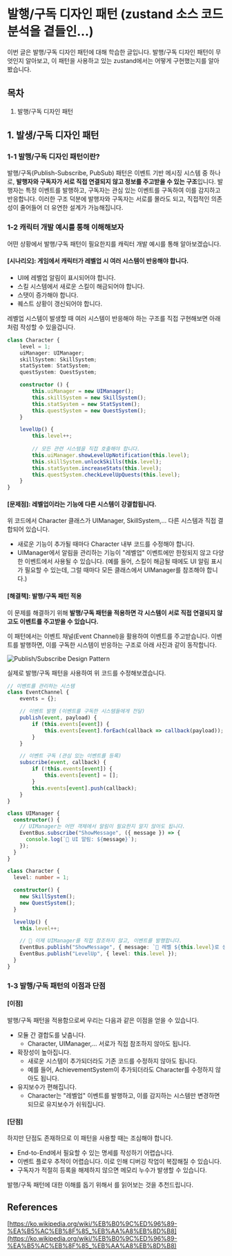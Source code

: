 
# 발행/구독 디자인 패턴 (zustand 소스 코드 분석을 곁들인...)

이번 글은 발행/구독 디자인 패턴에 대해 학습한 글입니다. 
발행/구독 디자인 패턴이 무엇인지 알아보고, 이 패턴을 사용하고 있는 zustand에서는 어떻게 구현했는지를 알아봤습니다.

## 목차
1. 발행/구독 디자인 패턴

## 1. 발생/구독 디자인 패턴
### 1-1 발행/구독 디자인 패턴이란?
발행/구독(Publish-Subscribe, PubSub) 패턴은 이벤트 기반 메시징 시스템 중 하나로, **발행자와 구독자가 서로 직접 연결되지 않고 정보를 주고받을 수 있는 구조**입니다.
발행자는 특정 이벤트를 발행하고, 구독자는 관심 있는 이벤트를 구독하여 이를 감지하고 반응합니다. 이러한 구조 덕분에 발행자와 구독자는 서로를 몰라도 되고,
직접적인 의존성이 줄어들어 더 유연한 설계가 가능해집니다.

### 1-2 캐릭터 개발 예시를 통해 이해해보자
어떤 상황에서 발행/구독 패턴이 필요한지를 캐릭터 개발 예시를 통해 알아보겠습니다.

#### [시나리오]: 게임에서 캐릭터가 레벨업 시 여러 시스템이 반응해야 합니다.
- UI에 레벨업 알림이 표시되어야 합니다.
- 스킬 시스템에서 새로운 스킬이 해금되어야 합니다.
- 스탯이 증가해야 합니다.
- 퀘스트 상황이 갱신되어야 합니다.

레벨업 시스템이 발생할 때 여러 시스템이 반응해야 하는 구조를 직접 구현해보면 아래처럼 작성할 수 있을겁니다.
```typescript
class Character {
    level = 1;
    uiManager: UIManager;
    skillSystem: SkillSystem;
    statSystem: StatSystem;
    questSystem: QuestSystem;

    constructor () {
        this.uiManager = new UIManager();
        this.skillSystem = new SkillSystem();
        this.statSystem = new StatSystem();
        this.questSystem = new QuestSystem();
    }

    levelUp() {
        this.level++;
        
        // 모든 관련 시스템을 직접 호출해야 합니다. 
        this.uiManager.showLevelUpNotification(this.level);
        this.skillSystem.unlockSkills(this.level);
        this.statSystem.increaseStats(this.level);
        this.questSystem.checkLevelUpQuests(this.level);
    }
}
```

#### [문제점]: 레벨업이라는 기능에 다른 시스템이 강결합됩니다.
위 코드에서 Character 클래스가 UIManager, SkillSystem,... 다른 시스템과 직접 결합되어 있습니다.
- 새로운 기능이 추가될 때마다 Character 내부 코드를 수정해야 합니다.
- UIManager에서 알림을 관리하는 기능이 "레벨업" 이벤트에만 한정되지 않고 다양한 이벤트에서 사용될 수 있습니다. (예를 들어, 스킬이 해금될 때에도 UI 알림 표시가 필요할 수 있는데, 그럴 때마다 모든 클래스에서 UIManager를 참조해야 합니다.)

#### [해결책]: 발행/구독 패턴 적용
이 문제를 해결하기 위해 **발행/구독 패턴을 적용하면 각 시스템이 서로 직접 연결되지 않고도 이벤트를 주고받을 수 있습니다.**

이 패턴에서는 이벤트 채널(Event Channel)을 활용하여 이벤트를 주고받습니다.
이벤트를 발행하면, 이를 구독한 시스템이 반응하는 구조로 아래 사진과 같이 동작합니다.

<img src={PubSubPattern} alt="Publish/Subscribe Design Pattern" />

실제로 발행/구독 패턴을 사용하여 위 코드를 수정해보겠습니다.

```typescript
// 이벤트를 관리하는 시스템
class EventChannel { 
    events = {};

    // 이벤트 발행 (이벤트를 구독한 시스템들에게 전달)
    publish(event, payload) {
        if (this.events[event]) {
            this.events[event].forEach(callback => callback(payload));
        }
    }

    // 이벤트 구독 (관심 있는 이벤트를 등록)
    subscribe(event, callback) {
        if (!this.events[event]) {
            this.events[event] = [];
        }
        this.events[event].push(callback);
    }
}
```
```typescript
class UIManager {
  constructor() {
    // UIManager는 어떤 객체에서 알림이 필요한지 알지 않아도 됩니다.
    EventBus.subscribe("ShowMessage", ({ message }) => {
      console.log(`🔔 UI 알림: ${message}`);
    });
  }
}
```
```typescript
class Character {
  level: number = 1;

  constructor() {
    new SkillSystem(); 
    new QuestSystem();
  }

  levelUp() {
    this.level++;

    // 📢 이제 UIManager를 직접 참조하지 않고, 이벤트를 발행합니다.
    EventBus.publish("ShowMessage", { message: `🎉 레벨 ${this.level}로 상승!` });
    EventBus.publish("LevelUp", { level: this.level });
  }
}
```

### 1-3 발행/구독 패턴의 이점과 단점
#### [이점]
발행/구독 패턴을 적용함으로써 우리는 다음과 같은 이점을 얻을 수 있습니다.
- 모듈 간 결합도를 낮춥니다.
    - Character, UIManager,... 서로가 직접 참조하지 않아도 됩니다.
- 확장성이 높아집니다.
    - 새로운 시스템이 추가되더라도 기존 코드를 수정하지 않아도 됩니다.
    - 예를 들어, AchievementSystem이 추가되더라도 Character를 수정하지 않아도 됩니다.
- 유지보수가 편해집니다.
    - Character는 "레벨업" 이벤트를 발행하고, 이를 감지하는 시스템만 변경하면 되므로 유지보수가 쉬워집니다.

#### [단점]
하지만 단점도 존재하므로 이 패턴을 사용할 때는 조심해야 합니다.
- End-to-End에서 필요할 수 있는 명세를 작성하기 어렵습니다.
- 이벤트 플로우 추적이 어렵습니다. 이로 인해 디버깅 작업이 복잡해질 수 있습니다.
- 구독자가 적절히 등록을 해제하지 않으면 메모리 누수가 발생할 수 있습니다.

발행/구독 패턴에 대한 이해를 돕기 위해서 <Anchor href="https://rinae.dev/posts/why-every-beginner-front-end-developer-should-know-publish-subscribe-pattern-kr/" label="[번역] 초보 프론트엔드 개발자들을 위한 Pub-Sub(Publish-Subscribe) 패턴을 알아보기" />
를 읽어보는 것을 추천드립니다.

## References


[https://ko.wikipedia.org/wiki/%EB%B0%9C%ED%96%89-%EA%B5%AC%EB%8F%85_%EB%AA%A8%EB%8D%B8](https://ko.wikipedia.org/wiki/%EB%B0%9C%ED%96%89-%EA%B5%AC%EB%8F%85_%EB%AA%A8%EB%8D%B8)